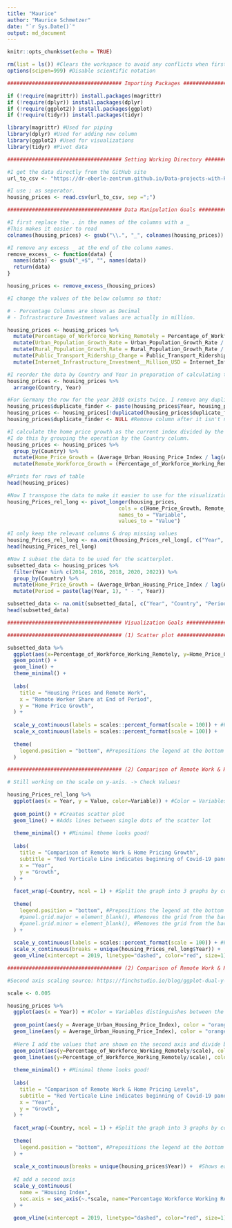```yaml
---
title: "Maurice"
author: "Maurice Schmetzer"
date: "`r Sys.Date()`"
output: md_document
---
```


```r
knitr::opts_chunk$set(echo = TRUE)
```



```r
rm(list = ls()) #Clears the workspace to avoid any conflicts when first running the code
options(scipen=999) #Disable scientific notation

##################################### Importing Packages #####################################

if (!require(magrittr)) install.packages(magrittr)
if (!require(dplyr)) install.packages(dplyr)
if (!require(ggplot2)) install.packages(ggplot)
if (!require(tidyr)) install.packages(tidyr)

library(magrittr) #Used for piping
library(dplyr) #Used for adding new column  
library(ggplot2) #Used for visualizations
library(tidyr) #Pivot data

##################################### Setting Working Directory #####################################

#I get the data directly from the GitHub site
url_to_csv <- "https://dr-eberle-zentrum.github.io/Data-projects-with-R-and-GitHub/Projects/Deeznis/Housing_prices.csv"

#I use ; as seperator.
housing_prices <- read.csv(url_to_csv, sep =";")

##################################### Data Manipulation Goals #####################################

#I first replace the . in the names of the columns with a _
#This makes it easier to read
colnames(housing_prices) <- gsub("\\.", "_", colnames(housing_prices))

#I remove any excess _ at the end of the column names.
remove_excess_ <- function(data) {
  names(data) <- gsub("_+$", "", names(data))
  return(data)
}

housing_prices <- remove_excess_(housing_prices)

#I change the values of the below columns so that:

# - Percentage Columns are shown as Decimal
# - Infrastructure Investment values are actually in million. 

housing_prices <- housing_prices %>%
  mutate(Percentage_of_Workforce_Working_Remotely = Percentage_of_Workforce_Working_Remotely / 100) %>%
  mutate(Urban_Population_Growth_Rate = Urban_Population_Growth_Rate / 100) %>%
  mutate(Rural_Population_Growth_Rate = Rural_Population_Growth_Rate / 100) %>%
  mutate(Public_Transport_Ridership_Change = Public_Transport_Ridership_Change / 100) %>%
  mutate(Internet_Infrastructure_Investment__Million_USD = Internet_Infrastructure_Investment__Million_USD * 10^6)

#I reorder the data by Country and Year in preparation of calculating the home price growth
housing_prices <- housing_prices %>%
  arrange(Country, Year)

#For Germany the row for the year 2018 exists twice. I remove any duplicate values for the columns Year and Country
housing_prices$duplicate_finder <- paste(housing_prices$Year, housing_prices$Country, sep = "-")
housing_prices <- housing_prices[!duplicated(housing_prices$duplicate_finder), ]
housing_prices$duplicate_finder <- NULL #Remove column after it isn't needed anymore

#I calculate the home price growth as the current index divided by the lagged index - 1 for each country.
#I do this by grouping the operation by the Country column.
housing_prices <- housing_prices %>% 
  group_by(Country) %>% 
  mutate(Home_Price_Growth = (Average_Urban_Housing_Price_Index / lag(Average_Urban_Housing_Price_Index)) - 1) %>%
  mutate(Remote_Workforce_Growth = (Percentage_of_Workforce_Working_Remotely / lag(Percentage_of_Workforce_Working_Remotely)) - 1)

#Prints for rows of table
head(housing_prices)

#Now I transpose the data to make it easier to use for the visualization goals.
housing_Prices_rel_long <- pivot_longer(housing_prices, 
                                    cols = c(Home_Price_Growth, Remote_Workforce_Growth), 
                                    names_to = "Variable",
                                    values_to = "Value")

#I only keep the relevant columns & drop missing values
housing_Prices_rel_long <- na.omit(housing_Prices_rel_long[, c("Year", "Country", "Variable", "Value")])
head(housing_Prices_rel_long)

#Now I subset the data to be used for the scatterplot.
subsetted_data <- housing_prices %>% 
  filter(Year %in% c(2014, 2016, 2018, 2020, 2022)) %>% 
  group_by(Country) %>% 
  mutate(Home_Price_Growth = (Average_Urban_Housing_Price_Index / lag(Average_Urban_Housing_Price_Index)) - 1) %>% 
  mutate(Period = paste(lag(Year, 1), " - ", Year))

subsetted_data <- na.omit(subsetted_data[, c("Year", "Country", "Period", "Percentage_of_Workforce_Working_Remotely", "Home_Price_Growth")])
head(subsetted_data)

##################################### Visualization Goals #####################################

##################################### (1) Scatter plot #####################################

subsetted_data %>% 
  ggplot(aes(x=Percentage_of_Workforce_Working_Remotely, y=Home_Price_Growth, color=Period)) +
  geom_point() +
  geom_line() +
  theme_minimal() +
  
  labs(
    title = "Housing Prices and Remote Work",
    x = "Remote Worker Share at End of Period",
    y = "Home Price Growth",
  ) +
  
  scale_y_continuous(labels = scales::percent_format(scale = 100)) + #Formats the values on the y-axis as percentage.
  scale_x_continuous(labels = scales::percent_format(scale = 100)) +
  
  theme(
    legend.position = "bottom", #Prepositions the legend at the bottom
  )

##################################### (2) Comparison of Remote Work & Home Pricing (Growth Data) #####################################

# Still working on the scale on y-axis. -> Check Values! 

housing_Prices_rel_long %>%
  ggplot(aes(x = Year, y = Value, color=Variable)) + #Color = Variables distinguishes between the two variables that are plotted
  
  geom_point() + #Creates scatter plot
  geom_line() + #Adds lines between single dots of the scatter lot
  
  theme_minimal() + #Minimal theme looks good!
  
  labs(
    title = "Comparison of Remote Work & Home Pricing Growth",
    subtitle = "Red Verticale Line indicates beginning of Covid-19 pandemic",
    x = "Year",
    y = "Growth",
  ) +
  
  facet_wrap(~Country, ncol = 1) + #Split the graph into 3 graphs by country but formats the plot as 1 column & 3 rows.
  
  theme(
    legend.position = "bottom", #Prepositions the legend at the bottom
    #panel.grid.major = element_blank(), #Removes the grid from the background
    #panel.grid.minor = element_blank(), #Removes the grid from the background
  ) + 
  
  scale_y_continuous(labels = scales::percent_format(scale = 100)) + #Formats the values on the y-axis as percentage.
  scale_x_continuous(breaks = unique(housing_Prices_rel_long$Year)) +  #Shows each year on the x-axis. 
  geom_vline(xintercept = 2019, linetype="dashed", color="red", size=1) # Highlighting the year of the Covid-19 pandemic.

##################################### (2) Comparison of Remote Work & Home Pricing (Absolute Data) #####################################

#Second axis scaling source: https://finchstudio.io/blog/ggplot-dual-y-axes/

scale <- 0.005

housing_prices %>%
  ggplot(aes(x = Year)) + #Color = Variables distinguishes between the two variables that are plotted
  
  geom_point(aes(y = Average_Urban_Housing_Price_Index), color = "orange") +
  geom_line(aes(y = Average_Urban_Housing_Price_Index), color = "orange") + 
  
  #Here I add the values that are shown on the second axis and divide by the scaling factor. 
  geom_point(aes(y=Percentage_of_Workforce_Working_Remotely/scale), color="blue") + #Creates scatter plot
  geom_line(aes(y=Percentage_of_Workforce_Working_Remotely/scale), color="blue") + #Adds lines between single dots of the scatter lot
  
  theme_minimal() + #Minimal theme looks good!
  
  labs(
    title = "Comparison of Remote Work & Home Pricing Levels",
    subtitle = "Red Verticale Line indicates beginning of Covid-19 pandemic",
    x = "Year",
    y = "Growth",
  ) +
  
  facet_wrap(~Country, ncol = 1) + #Split the graph into 3 graphs by country but formats the plot as 1 column & 3 rows.
  
  theme(
    legend.position = "bottom", #Prepositions the legend at the bottom
  ) +
  
  scale_x_continuous(breaks = unique(housing_prices$Year)) +  #Shows each year on the x-axis. 
  
  #I add a second axis 
  scale_y_continuous(
    name = "Housing Index",
    sec.axis = sec_axis(~.*scale, name="Percentage Workforce Working Remotely")
  ) +
  
  geom_vline(xintercept = 2019, linetype="dashed", color="red", size=1)


```